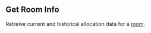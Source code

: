 ## Get Room Info

Retreive current and historical allocation data for a [room](https://hathora.dev/docs/concepts/hathora-entities#room).
